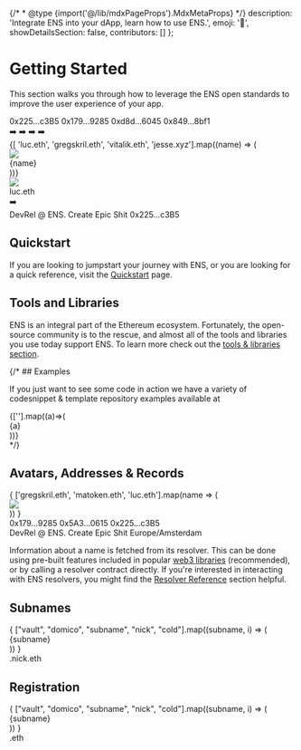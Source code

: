 {/* * @type {import('@/lib/mdxPageProps').MdxMetaProps} */}
    description: 'Integrate ENS into your dApp, learn how to use ENS.',
    emoji: '👋',
    showDetailsSection: false,
    contributors: []
};

# Getting Started

This section walks you through how to leverage the ENS open standards to improve the user experience of your app.

<div className="card1 px-8 py-4 space-y-3">
    <div className="flex justify-center items-stretch gap-2">
        <div className="not-prose border px-3 p-2 flex flex-col rounded-md justify-between">
            <span>0x225...c3B5</span>
            <span>0x179...9285</span>
            <span>0xd8d...6045</span>
            <span>0x849...8bf1</span>
        </div>
        <span className="pt-3 flex flex-col gap-3">
            <span>➡️</span>
            <span>➡️</span>
            <span>➡️</span>
            <span>➡️</span>
        </span>
        <div className="border not-prose px-3 p-2 gap-2 flex flex-col rounded-md">
            {[
                'luc.eth', 'gregskril.eth', 'vitalik.eth', 'jesse.xyz'].map((name) => (
                <div className="flex items-center gap-2">
                    <div className="w-8 aspect-square">
                        <object data={"https://enstate.rs/i/" + name} type="image/jpeg" className="bg-blue-500 w-full h-full">
                            <img src="https://docs.ens.domains/fallback.svg" />
                        </object>
                    </div>
                    <span>{name}</span>
                </div>
            ))}
        </div>
    </div>
</div>

<div className="card1 px-8 py-4 space-y-3">
    <div className="flex justify-center items-start gap-2">
        <div className="border not-prose px-3 p-2 gap-2 flex flex-col rounded-md">
            <div className="flex items-center gap-2">
                <div className="w-8 aspect-square">
                    <object data={"https://enstate.rs/i/luc.eth"} type="image/jpeg" className="bg-blue-500 w-full h-full">
                        <img src="https://docs.ens.domains/fallback.svg" />
                    </object>
                </div>
                <span>luc.eth</span>
            </div>
        </div>
        <span className="pt-3">
            <span>➡️</span>
        </span>
        <div className="not-prose border px-3 p-2 flex flex-col rounded-md justify-start gap-1">
            <span>DevRel @ ENS. Create Epic Shit</span>
            <span>0x225...c3B5</span>
        </div>
    </div>
</div>

## Quickstart

If you are looking to jumpstart your journey with ENS, or you are looking for a quick reference, visit the [Quickstart](/web/quickstart) page.

<EmbedLink
    href="/web/quickstart"
    title="Quickstart"
    description="To jumpstart your journey with names."
/>

## Tools and Libraries

ENS is an integral part of the Ethereum ecosystem.
Fortunately, the open-source community is to the rescue, and almost all of the tools and libraries you use today support ENS.
To learn more check out the [tools & libraries section](/web/libraries).

<EmbedLink
    href="/web/libraries"
    title="Tools & Libraries"
    description="To learn about the available tools and libraries that interact with ENS"
/>

{/* ## Examples

If you just want to see some code in action we have a variety of codesnippet & template repository examples available at

<div className="card1 p-4 flex justify-center gap-3">
    {[''].map((a)=>(<div className="card1 px-2 py-0">{a}</div>))}
</div> */}

## Avatars, Addresses & Records

<div className="card1 px-8 py-4 space-y-3">
    <div className="flex justify-center items-start gap-2">
        <div className="border not-prose px-3 p-2 gap-2 flex flex-col rounded-md">
            <div className="flex items-center gap-2">
                {
                    ['gregskril.eth', 'matoken.eth', 'luc.eth'].map(name => (
                        <div className="w-8 aspect-square">
                            <object data={"https://enstate.rs/i/" + name} type="image/jpeg" className="bg-blue-500 w-full h-full">
                                <img src="https://docs.ens.domains/fallback.svg" />
                            </object>
                        </div>
                    ))
                }
            </div>
        </div>
        <div className="not-prose border px-3 p-2 flex flex-col rounded-md justify-start gap-1">
            <span>0x179...9285</span>
            <span>0x5A3...0615</span>
            <span>0x225...c3B5</span>
        </div>
        <div className="not-prose border px-3 p-2 flex flex-col rounded-md justify-start gap-1">
            <span>DevRel @ ENS. Create Epic Shit</span>
            <span>Europe/Amsterdam</span>
        </div>
    </div>
</div>

Information about a name is fetched from its resolver. This can be done using pre-built features included in popular [web3 libraries](/web/libraries) (recommended), or by calling a resolver contract directly.
If you're interested in interacting with ENS resolvers, you might find the [Resolver Reference](/resolvers/interfaces) section helpful.

<EmbedLink
    href="/web/resolution"
    title="Address Resolution"
    description="To find guides on the address lookup features of ENS."
/>

## Subnames

<div className="card1 p-4 flex justify-center items-center overflow-hidden text-xl">
    <div className="text-right font-bold">
        {
          ["vault", "domico", "subname", "nick", "cold"].map((subname, i) => (
            <div className={["opacity-20", "opacity-50", "", "opacity-50", "opacity-20"][i]}>{subname}</div>
            ))
        }
    </div>
    <div className="font-bold text-ens-light-yellow-primary dark:text-ens-dark-yellow-primary">.nick.eth</div>
</div>

<EmbedLink
    href="/web/subdomains"
    title="Issuing Subnames"
    description="To an overview of the difference ways to issue subnames."
/>

## Registration

<div className="card1 p-4 flex justify-center items-center overflow-hidden text-xl">
    <div className="text-right font-bold">
        {
          ["vault", "domico", "subname", "nick", "cold"].map((subname, i) => (
            <div className={["opacity-20", "opacity-50", "", "opacity-50", "opacity-20"][i]}>{subname}</div>
            ))
        }
    </div>
    <div className="font-bold dark:text-ens-dark-blue-primary text-ens-light-blue-primary">.eth</div>
</div>
<EmbedLink
    href="/registry/eth"
    title="ETH Registrar"
    description="To an overview of the two smart contracts that make up the ETH Registrar."
/>

